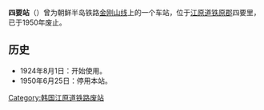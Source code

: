 {{朝鮮半島車站資訊
|公司色 = black
|文字色 = 
|站名 = 四要站
|圖片 = 
|pxl = 
|圖片說明 =
|前一站 = [[铁原站|铁原]]
|前一站距離 = 1.6
|後一站距離 = 1.6
|後一站 = [[东铁原站|东铁原]]
|諺文 = 사요역
|朝鮮漢字 = 四要驛
|文觀部式 = Sayo-yeok
|馬-賴式 =Sayo-yŏk
|副站名 = 
|車站編號 = 
|停站路線數 = 
|所屬公司 = [[京城电气株式会社|京城电气株式会社]]
|所屬路線 = [[金刚山线|金刚山线]]
|距離 = 1.6
|起點站 = [[铁原站|铁原]]
|所在地 =[[江原道_(南)|江原道]][[铁原郡_(南)|铁原郡]]四要里226-2
|車站構造 = 地面车站
|月台配置 = 
|啟用年月日 =1924年8月1日 
|廢站年月日 = 1950年6月25日
|上下車人次 = 
|統計年度 = 
|轉車 = 
|備註 = 
|全寬備註 = 
}}

'''四要站'''（{{kor|諺=사요역|漢=四要驛|羅=Sayo yeok|f=y}}）曾为朝鲜半岛铁路[[金刚山线|金刚山线]]上的一个车站，位于[[江原道_(南)|江原道]][[铁原郡_(南)|铁原郡]]四要里，已于1950年废止。

== 历史 ==
*1924年8月1日：开始使用。
*1950年6月25日：停用本站。

{{金刚山线}}

[[Category:韩国江原道铁路废站|Category:韩国江原道铁路废站]]